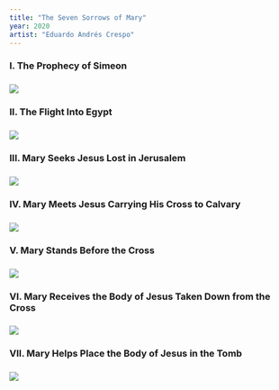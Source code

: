 ```yaml
---
title: "The Seven Sorrows of Mary"
year: 2020
artist: "Eduardo Andrés Crespo"
---
```


### I. The Prophecy of Simeon

### ![](https://eduardoandrescrespo-media.s3.us-east-2.amazonaws.com/sorrows/prophecyofsimeon.jpg)

### II. The Flight Into Egypt

### ![](https://eduardoandrescrespo-media.s3.us-east-2.amazonaws.com/sorrows/flightintoegypt.jpg)

### III. Mary Seeks Jesus Lost in Jerusalem

### ![](https://eduardoandrescrespo-media.s3.us-east-2.amazonaws.com/sorrows/maryseeksjesus.jpg)

### IV. Mary Meets Jesus Carrying His Cross to Calvary

### ![](https://eduardoandrescrespo-media.s3.us-east-2.amazonaws.com/sorrows/marymeetsjesus.jpg)

### V. Mary Stands Before the Cross

### ![](https://eduardoandrescrespo-media.s3.us-east-2.amazonaws.com/sorrows/marybeforethecross.jpg)

### VI. Mary Receives the Body of Jesus Taken Down from the Cross

### ![](https://eduardoandrescrespo-media.s3.us-east-2.amazonaws.com/sorrows/maryreceivesthebodyofjesus.jpg)

### VII. Mary Helps Place the Body of Jesus in the Tomb

### ![](https://eduardoandrescrespo-media.s3.us-east-2.amazonaws.com/sorrows/maryintomb.jpg)
